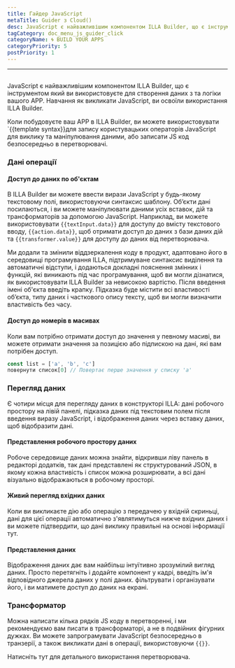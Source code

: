 ```yaml
---
title: Гайдер JavaScript
metaTitle: Guider з Cloud()
desc: JavaScript є найважливішим компонентом ILLA Builder, що є інструментом, який ви використовуєте для створення даних з та логіки вашого APP
tagCategory: doc_menu_js_guider_click
categoryName: 🌀 BUILD YOUR APPS
categoryPriority: 5
postPriority: 1
---
```


* * *

## <Heading hidden>Керівництво JavaScript</Heading>

JavaScript є найважливішим компонентом ILLA Builder, що є інструментом який ви використовуєте для створення даних з та логіки вашого APP. Навчання як викликати JavaScript, ви освоїли використання ILLA Builder.

Коли побудовуєте ваш APP в ILLA Builder, ви можете використовувати \`{{template syntax}}для запису користувацьких операторів JavaScript для виклику та маніпулювання даними, або записати JS код безпосередньо в перетворювачі.

### Дані операції

#### Доступ до даних по об'єктам

В ILLA Builder ви можете ввести вирази JavaScript у будь-якому текстовому полі, використовуючи синтаксис шаблону. Об’єкти дані посилаються, і ви можете маніпулювати даними усіх вставок, дій та трансформаторів за допомогою JavaScript. Наприклад, ви можете використовувати `{{textInput.data}}` для доступу до вмісту текстового вводу, `{{action.data}}`, щоб отримати доступ до даних з бази даних дій та `{{transformer.value}}` для доступу до даних від перетворювача.

Ми додали та змінили віддзеркалення коду в продукт, адаптовано його в середовищі програмування ILLA, підтримуване синтаксис виділення та автоматичні відступи, і додаються докладні пояснення змінних і функцій, які виникають під час програмування, щоб ви могли дізнатися, як використовувати ILLA Builder за невисокою вартістю. Після введення імені об'єкта введіть крапку. Підказка буде містити всі властивості об’єкта, типу даних і часткового опису тексту, щоб ви могли визначити властивість без часу.

#### Доступ до номерів в масивах

Коли вам потрібно отримати доступ до значення у певному масиві, ви можете отримати значення за позицією або підпискою на дані, які вам потрібен доступ.

```javascript
const list = ['a', 'b', 'c']
повернути список[0] // Повертає перше значення у списку 'a'
```

### Перегляд даних

Є чотири місця для перегляду даних в конструкторі ILLA: дані робочого простору на лівій панелі, підказка даних під текстовим полем після введення виразу JavaScript, і відображення даних через вставку даних, щоб відобразити дані.

#### Представлення робочого простору даних

Робоче середовище даних можна знайти, відкривши ліву панель в редакторі додатків, так дані представлені як структурований JSON, в якому кожна властивість і список можна розширювати, а всі дані візуально відображаються в робочому просторі.

[//]: # "[图片]"

#### Живий перегляд вхідних даних

Коли ви викликаєте дію або операцію з передачею у вхідній скриньці, дані для цієї операції автоматично з'являтимуться нижче вхідних даних і ви можете підтвердити, що дані виклику правильні на основі інформації тут.

[//]: # "[图片]"

#### Представлення даних

Відображення даних дає вам найбільш інтуїтивно зрозумілий вигляд даних. Просто перетягніть і додайте компонент у кадрі, введіть ім'я відповідного джерела даних у полі даних. фільтрувати і організувати його, і ви матимете доступ до даних на екрані.

[//]: # "[图片]"

### Трансформатор

Можна написати кілька рядків JS коду в перетворенні, і ми рекомендуємо вам писати в трансформаторі, а не в подвійних фігурних дужках. Ви можете запрограмувати JavaScript безпосередньо в транзерії, а також викликати дані в операції, використовуючи `{{}}`.

Натисніть тут для детального використання перетворювача.
